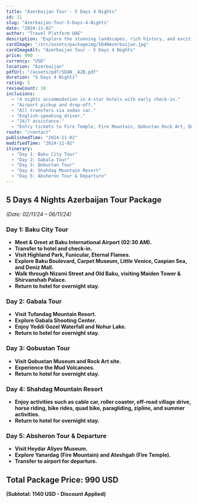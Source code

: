 ```yaml
---
title: "Azerbaijan Tour - 5 Days 4 Nights"
id: 11
slug: "Azerbaijan-Tour-5-Days-4-Nights"
date: "2024-11-02"
author: "Travel Platform UAE"
description: "Explore the stunning landscapes, rich history, and exciting adventures of Azerbaijan with this 5-days, 4-nights travel package."
cardImage: "/src/assets/packageimg/5D4NAzerbaijan.jpg"
cardImageAlt: "Azerbaijan Tour - 5 Days 4 Nights"
price: 990
currency: "USD"
location: "Azerbaijan"
pdfUrl: "/assets/pdf/5D4N__AZB.pdf"
duration: "5 Days 4 Nights"
rating: 5
reviewCount: 10
inclusions:
  - "4 nights accommodation in 4-star hotels with early check-in."
  - "Airport pickup and drop-off."
  - "All transfers via sedan car."
  - "English-speaking driver."
  - "24/7 assistance."
  - "Entry tickets to Fire Temple, Fire Mountain, Qobustan Rock Art, Qobustan Museum, Mud Volcano, Funicular, Mini Venice, Gabala cable car (2 lines), and Shahdag roller coaster combo."
route: "/contact"
publishedTime: "2024-11-02"
modifiedTime: "2024-11-02"
itinerary:
  - "Day 1: Baku City Tour"
  - "Day 2: Gabala Tour"
  - "Day 3: Qobustan Tour"
  - "Day 4: Shahdag Mountain Resort"
  - "Day 5: Absheron Tour & Departure"
---
```


## 5 Days 4 Nights Azerbaijan Tour Package  
*(Date: 02/11/24 – 06/11/24)*  

### Day 1: Baku City Tour  
- **Meet & Greet at Baku International Airport (02:30 AM).**  
- **Transfer to hotel and check-in.**  
- **Visit Highland Park, Funicular, Eternal Flames.**  
- **Explore Baku Boulevard, Carpet Museum, Little Venice, Caspian Sea, and Deniz Mall.**  
- **Walk through Nizami Street and Old Baku, visiting Maiden Tower & Shirvanshah Palace.**  
- **Return to hotel for overnight stay.**  

### Day 2: Gabala Tour  
- **Visit Tufandag Mountain Resort.**  
- **Explore Gabala Shooting Center.**  
- **Enjoy Yeddi Gozel Waterfall and Nohur Lake.**  
- **Return to hotel for overnight stay.**  

### Day 3: Qobustan Tour  
- **Visit Qobustan Museum and Rock Art site.**  
- **Experience the Mud Volcanoes.**  
- **Return to hotel for overnight stay.**  

### Day 4: Shahdag Mountain Resort  
- **Enjoy activities such as cable car, roller coaster, off-road village drive, horse riding, bike rides, quad bike, paragliding, zipline, and summer activities.**  
- **Return to hotel for overnight stay.**  

### Day 5: Absheron Tour & Departure  
- **Visit Heydar Aliyev Museum.**  
- **Explore Yanardag (Fire Mountain) and Ateshgah (Fire Temple).**  
- **Transfer to airport for departure.**  

## Total Package Price: 990 USD  
**(Subtotal: 1140 USD - Discount Applied)**  

